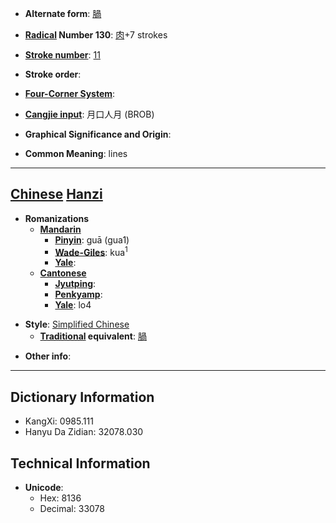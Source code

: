 * '''Alternate form''': [[腡]]

* '''[[Wiktionary:Chinese radical index| Radical]] Number 130''': [[Wiktionary:Chinese radical index 肉|肉]]+7 strokes

* '''[[Wiktionary:Chinese total strokes index|Stroke number]]''': [[Wiktionary:Chinese total strokes index 11|11]]

* '''Stroke order''': 

* '''[[Wiktionary:Chinese four corner index|Four-Corner System]]''': 

* '''[[Wiktionary:Chinese Cangjie index|Cangjie input]]''': 月口人月 (BROB)

* '''Graphical Significance and Origin''': 

* '''Common Meaning''': lines

----

== [[Chinese]] [[Hanzi]] ==

* '''Romanizations'''
** '''[[Mandarin]]'''
*** '''[[Pinyin]]''': guā (gua1)
*** '''[[Wade-Giles]]''': kua<sup>1</sup>
*** '''[[Yale]]''': 
** '''[[Cantonese]]'''
*** '''[[Jyutping]]''':
*** '''[[Penkyamp]]''': 
*** '''[[Yale]]''': lo4

* '''Style''': [[Simplified Chinese]] 
** '''[[Traditional Chinese|Traditional]] equivalent''': [[腡]]

* '''Other info''': 

----

== Dictionary Information ==

* KangXi: 0985.111
* Hanyu Da Zidian: 32078.030

== Technical Information ==

* '''Unicode''':
** Hex: 8136
** Decimal: 33078